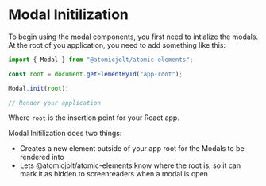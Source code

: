 
<Meta title="Modals/Modal Initilization" />

# Modal Initilization

To begin using the modal components, you first need to intialize the modals. At the root of you application,
you need to add something like this:

```jsx
import { Modal } from "@atomicjolt/atomic-elements";

const root = document.getElementById("app-root");

Modal.init(root);

// Render your application
```

Where `root` is the insertion point for your React app.

Modal Initilization does two things:

- Creates a new element outside of your app root for the Modals to be rendered into
- Lets @atomicjolt/atomic-elements know where the root is, so it can mark it as hidden to screenreaders when a modal is open
